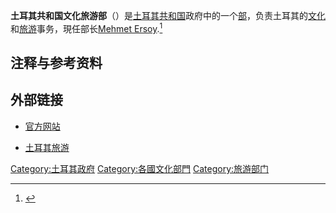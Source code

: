 '''土耳其共和国文化旅游部'''（{{lang-tr|Türkiye Cumhuriyeti Kültür ve Turizm Bakanlığı}}）是[[土耳其共和国|土耳其共和国]]政府中的一个[[部|部]]，负责土耳其的[[文化|文化]]和[[旅游|旅游]]事务，現任部长[[Mehmet_Ersoy|Mehmet Ersoy]].<ref>{{Cite web |url=https://www.ktb.gov.tr/TR-96129/bakanimiz.html |title=ktb.gov.tr |accessdate=2020-03-31 |archive-date=2019-06-29 |archive-url=https://web.archive.org/web/20190629104728/https://www.ktb.gov.tr/TR-96129/bakanimiz.html |dead-url=no }}</ref>

== 注释与参考资料 ==
{{reflist|1}}

== 外部链接 ==
* {{zh-cn}} [http://www.kultur.gov.tr/CN/Default.aspx?A01B7089E065675AAAF6AA849816B2EF4376734BED947CDE 官方网站] {{Wayback|url=http://www.kultur.gov.tr/CN/Default.aspx?A01B7089E065675AAAF6AA849816B2EF4376734BED947CDE |date=20160525131518 }}
* [https://web.archive.org/web/20080705013300/http://goturkey.com/ 土耳其旅游]

{{Turkey-stub}}
[[Category:土耳其政府|Category:土耳其政府]]
[[Category:各國文化部門|Category:各國文化部門]]
[[Category:旅游部门|Category:旅游部门]]